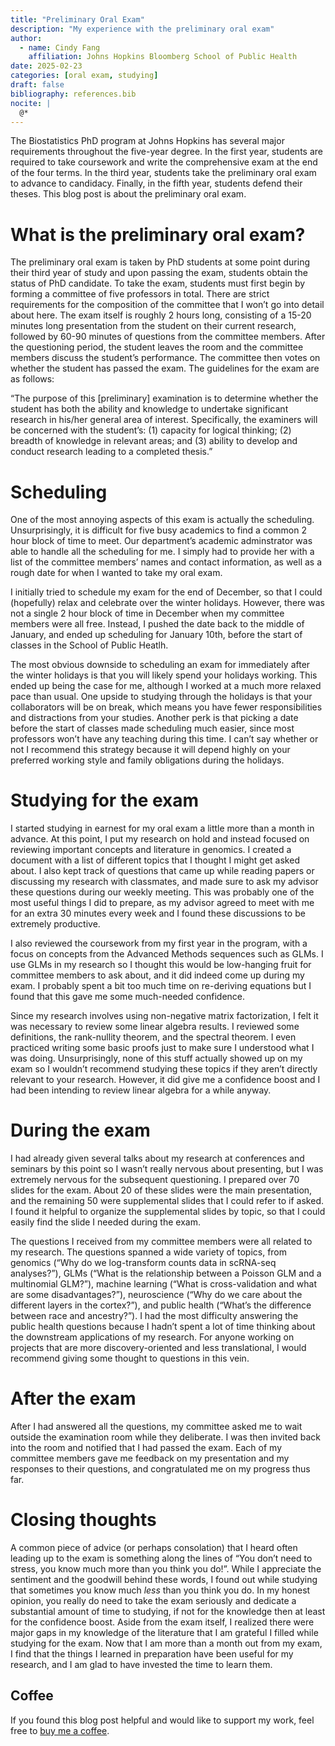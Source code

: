 ```yaml
---
title: "Preliminary Oral Exam"
description: "My experience with the preliminary oral exam"
author:
  - name: Cindy Fang
    affiliation: Johns Hopkins Bloomberg School of Public Health
date: 2025-02-23
categories: [oral exam, studying]  
draft: false
bibliography: references.bib 
nocite: |
  @*
---
```


The Biostatistics PhD program at Johns Hopkins has several major requirements throughout the five-year degree. In the first year, students are required to take coursework and write the comprehensive exam at the end of the four terms. In the third year, students take the preliminary oral exam to advance to candidacy. Finally, in the fifth year, students defend their theses. This blog post is about the preliminary oral exam.

# What is the preliminary oral exam?

The preliminary oral exam is taken by PhD students at some point during their third year of study and upon passing the exam, students obtain the status of PhD candidate. To take the exam, students must first begin by forming a committee of five professors in total. There are strict requirements for the composition of the committee that I won't go into detail about here. The exam itself is roughly 2 hours long, consisting of a 15-20 minutes long presentation from the student on their current research, followed by 60-90 minutes of questions from the committee members. After the questioning period, the student leaves the room and the committee members discuss the student's performance. The committee then votes on whether the student has passed the exam. The guidelines for the exam are as follows:

"The purpose of this [preliminary] examination is to determine whether the student has both the ability and knowledge to undertake significant research in his/her general area of interest. Specifically, the examiners will be concerned with the student's: (1) capacity for logical thinking; (2) breadth of knowledge in relevant areas; and (3) ability to develop and conduct research leading to a completed thesis."


# Scheduling
One of the most annoying aspects of this exam is actually the scheduling. Unsurprisingly, it is difficult for five busy academics to find a common 2 hour block of time to meet. Our department's academic adminstrator was able to handle all the scheduling for me. I simply had to provide her with a list of the committee members' names and contact information, as well as a rough date for when I wanted to take my oral exam.

I initially tried to schedule my exam for the end of December, so that I could (hopefully) relax and celebrate over the winter holidays. However, there was not a single 2 hour block of time in December when my committee members were all free. Instead, I pushed the date back to the middle of January, and ended up scheduling for January 10th, before the start of classes in the School of Public Heatlh. 

The most obvious downside to scheduling an exam for immediately after the winter holidays is that you will likely spend your holidays working. This ended up being the case for me, although I worked at a much more relaxed pace than usual. One upside to studying through the holidays is that your collaborators will be on break, which means you have fewer responsibilities and distractions from your studies. Another perk is that picking a date before the start of classes made scheduling much easier, since most professors won't have any teaching during this time. I can't say whether or not I recommend this strategy because it will depend highly on your preferred working style and family obligations during the holidays.

# Studying for the exam

I started studying in earnest for my oral exam a little more than a month in advance. At this point, I put my research on hold and instead focused on reviewing important concepts and literature in genomics. I created a document with a list of different topics that I thought I might get asked about. I also kept track of questions that came up while reading papers or discussing my research with classmates, and made sure to ask my advisor these questions during our weekly meeting. This was probably one of the most useful things I did to prepare, as my advisor agreed to meet with me for an extra 30 minutes every week and I found these discussions to be extremely productive. 

I also reviewed the coursework from my first year in the program, with a focus on concepts from the Advanced Methods sequences such as GLMs. I use GLMs in my research so I thought this would be low-hanging fruit for committee members to ask about, and it did indeed come up during my exam. I probably spent a bit too much time on re-deriving equations but I found that this gave me some much-needed confidence. 

Since my research involves using non-negative matrix factorization, I felt it was necessary to review some linear algebra results. I reviewed some definitions, the rank-nullity theorem, and the spectral theorem. I even practiced writing some basic proofs just to make sure I understood what I was doing. Unsurprisingly, none of this stuff actually showed up on my exam so I wouldn't recommend studying these topics if they aren't directly relevant to your research. However, it did give me a confidence boost and I had been intending to review linear algebra for a while anyway. 

# During the exam

I had already given several talks about my research at conferences and seminars by this point so I wasn't really nervous about presenting, but I was extremely nervous for the subsequent questioning. I prepared over 70 slides for the exam. About 20 of these slides were the main presentation, and the remaining 50 were supplemental slides that I could refer to if asked. I found it helpful to organize the supplemental slides by topic, so that I could easily find the slide I needed during the exam. 

The questions I received from my committee members were all related to my research. The questions spanned a wide variety of topics, from genomics ("Why do we log-transform counts data in scRNA-seq analyses?"), GLMs ("What is the relationship between a Poisson GLM and a multinomial GLM?"), machine learning ("What is cross-validation and what are some disadvantages?"), neuroscience ("Why do we care about the different layers in the cortex?"), and public health ("What's the difference between race and ancestry?"). I had the most difficulty answering the public health questions because I hadn't spent a lot of time thinking about the downstream applications of my research. For anyone working on projects that are more discovery-oriented and less translational, I would recommend giving some thought to questions in this vein. 

# After the exam

After I had answered all the questions, my committee asked me to wait outside the examination room while they deliberate. I was then invited back into the room and notified that I had passed the exam. Each of my committee members gave me feedback on my presentation and my responses to their questions, and congratulated me on my progress thus far.

# Closing thoughts

A common piece of advice (or perhaps consolation) that I heard often leading up to the exam is something along the lines of "You don't need to stress, you know much more than you think you do!". While I appreciate the sentiment and the goodwill behind these words, I found out while studying that sometimes you know much _less_ than you think you do. In my honest opinion, you really do need to take the exam seriously and dedicate a substantial amount of time to studying, if not for the knowledge then at least for the confidence boost. Aside from the exam itself, I realized there were major gaps in my knowledge of the literature that I am grateful I filled while studying for the exam. Now that I am more than a month out from my exam, I find that the things I learned in preparation have been useful for my research, and I am glad to have invested the time to learn them.

::: {.callout-note}
## Coffee

If you found this blog post helpful and would like to support my work, feel free to [buy me a coffee](https://buymeacoffee.com/findycang).
:::
